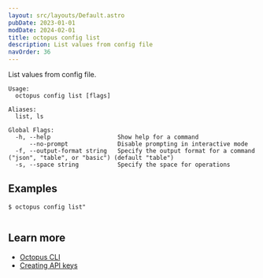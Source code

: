 ```yaml
---
layout: src/layouts/Default.astro
pubDate: 2023-01-01
modDate: 2024-02-01
title: octopus config list
description: List values from config file
navOrder: 36
---
```


List values from config file.

```
Usage:
  octopus config list [flags]

Aliases:
  list, ls

Global Flags:
  -h, --help                   Show help for a command
      --no-prompt              Disable prompting in interactive mode
  -f, --output-format string   Specify the output format for a command ("json", "table", or "basic") (default "table")
  -s, --space string           Specify the space for operations

```

## Examples

<SamplesInstance />

```
$ octopus config list"


```

## Learn more

- [Octopus CLI](/docs/octopus-rest-api/cli)
- [Creating API keys](/docs/octopus-rest-api/how-to-create-an-api-key)